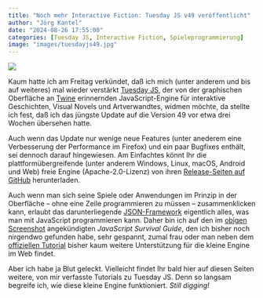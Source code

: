 ```yaml
---
title: "Noch mehr Interactive Fiction: Tuesday JS v49 veröffentlicht"
author: "Jörg Kantel"
date: "2024-08-26 17:55:00"
categories: [Tuesday JS, Interactive Fiction, Spieleprogrammierung]
image: "images/tuesdayjs49.jpg"
---
```


[![](images/tuesdayjs49-b.jpg)](https://www.flickr.com/photos/schockwellenreiter/53949593968/)

Kaum hatte ich am Freitag verkündet, daß ich mich (unter anderem und bis auf weiteres) mal wieder verstärkt [Tuesday&nbsp;JS](http://cognitiones.kantel-chaos-team.de/multimedia/spieleprogrammierung/tuesdayjs.html), der von der graphischen Oberfläche an [Twine](http://cognitiones.kantel-chaos-team.de/multimedia/spieleprogrammierung/twine2.html) erinnernden JavaScript-Engine für interaktive Geschichten, Visual Novels und Artverwandtes, widmen möchte, da stellte ich fest, daß ich das jüngste Update auf die Version&nbsp;49 vor etwa drei Wochen übersehen hatte.

Auch wenn das Update nur wenige neue Features (unter anederem eine Verbesserung der Performance im Firefox) und ein paar Bugfixes enthält, sei dennoch darauf hingewiesen. Am Einfachtes könnt Ihr die plattformübergreifende (unter anderem Windows, Linux, macOS, Android und Web) freie Engine (Apache-2.0-Lizenz) von ihren [Release-Seiten auf GitHub](https://github.com/Kirilllive/tuesday-js/releases) herunterladen.

Auch wenn man sich seine Spiele oder Anwendungen im Prinzip in der Oberfläche  -- ohne eine Zeile programmieren zu müssen -- zusammenklicken kann, erlaubt das darunterliegende [JSON-Framework](https://kirilllive.github.io/tuesday-js/doc_runetime.html) eigentlich alles, was man mit JavaScript programmieren kann. Daher bin ich auf den im [obigen Screenshot](https://www.flickr.com/photos/schockwellenreiter/53949593968/) angekündigten *JavaScript Survival Guide*, den ich bisher noch nirgendwo gefunden habe, sehr gespannt, zumal frau oder man neben dem [offiziellen Tutorial](https://kirilllive.github.io/tuesday-js/doc_editor.html) bisher kaum weitere Unterstützung für die kleine Engine im Web findet.

Aber ich habe ja Blut geleckt. Vielleicht findet Ihr bald hier auf diesen Seiten weitere, von mir verfasste Tutorials zu Tuesday&nbsp;JS. Denn so langsam begreife ich, wie diese kleine Engine funktioniert. *Still digging!*